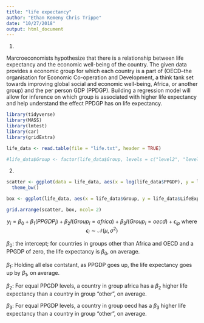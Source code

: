 ```yaml
---
title: "life expectancy"
author: "Ethan Kemeny Chris Trippe"
date: "10/27/2018"
output: html_document
---
```

1.

Marcroeconomists hypothesize that there is a relationship between life expectancy and the economic well-being  of the country. The given data provides a economic group for which each country is a part of (OECD--the organisation for Economic Co-operation and Development, a think tank set towards improving global social and economic well-being, Africa, or another group) and the per person GDP (PPDGP). Building a regression model will allow for inference on which group is associated with higher life expectancy and help understand the effect PPDGP has on life expectancy.

```r
library(tidyverse)
library(MASS)
library(lmtest)
library(car)
library(gridExtra)

life_data <- read.table(file = "life.txt", header = TRUE)

#life_data$Group <- factor(life_data$Group, levels = c("level2", "level3", "level1"))

```

2.

```r
scatter <- ggplot(data = life_data, aes(x = log(life_data$PPGDP), y = life_data$LifeExp, group = interaction(life_data$Group))) + geom_point(aes(color = interaction(life_data$Group))) + geom_smooth(method = lm, aes(color = interaction(life_data$Group)), se = FALSE) + xlab("PPGDP") + ylab("Life Expectancy") + labs(color = "Group")+ scale_color_manual(values=c("Purple", "Red", "Blue")) +
  theme_bw()

box <- ggplot(life_data, aes(x = life_data$Group, y = life_data$LifeExp)) + geom_boxplot() +  ylab("Life Expectancy") + xlab("Group") + theme_bw() 

grid.arrange(scatter, box, ncol= 2)
```

$$y_i = \beta_0 + \beta_1(PPGDP_i) + \beta_2I(Group_i = africa) + \beta_3I(Group_i = oecd) + \epsilon_{ip} \text{ where } \epsilon_i \sim \mathcal{N}(\mu,\,\sigma^{2})$$

$\beta_0$: the intercept; for countries in groups other than Africa and OECD and a PPGDP of zero, the life expectancy is $\beta_0$, on average.

$\beta_1$: Holding all else contstant, as PPGDP goes up, the life expectancy goes up by $\beta_1$, on average.

$\beta_2$: For equal PPGDP levels, a country in group africa has a $\beta_2$ higher life expectancy than a country in group "other", on average. 

$\beta_3$: For equal PPGDP levels, a country in group oecd has a $\beta_3$ higher life expectancy than a country in group "other", on average. 
